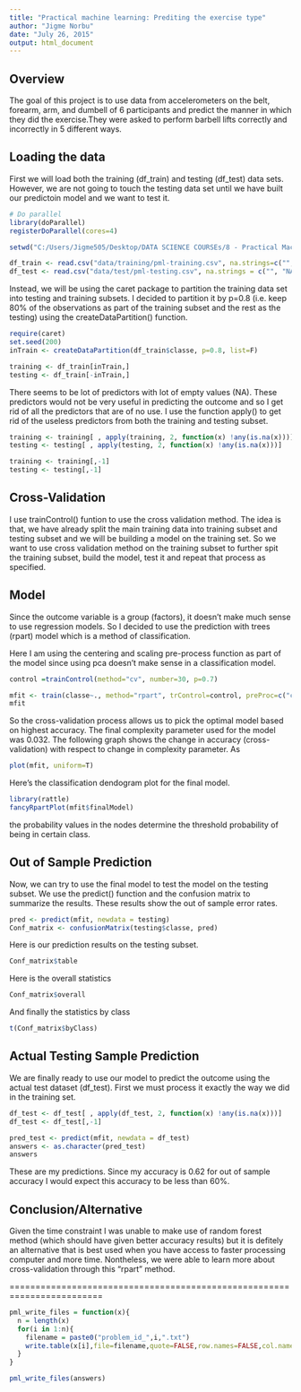 ```yaml
---
title: "Practical machine learning: Prediting the exercise type"
author: "Jigme Norbu"
date: "July 26, 2015"
output: html_document
---
```


## Overview

The goal of this project is to use data from accelerometers on the belt, forearm, arm, and dumbell of 6 participants and predict the manner in which they did the exercise.They were asked to perform barbell lifts correctly and incorrectly in 5 different ways. 


## Loading the data 

First we will load both the training (df_train) and testing (df_test) data sets. However, we are not going to touch the testing data set until we have built our predictoin model and we want to test it.

```r

# Do parallel 
library(doParallel)
registerDoParallel(cores=4)

setwd("C:/Users/Jigme505/Desktop/DATA SCIENCE COURSEs/8 - Practical Machine Learning/Course Project/")

df_train <- read.csv("data/training/pml-training.csv", na.strings=c("", "NA"))
df_test <- read.csv("data/test/pml-testing.csv", na.strings = c("", "NA"))
```

Instead, we will be using the caret package to partition the training data set into testing and training subsets. I decided to partition it by p=0.8 (i.e. keep 80% of the observations as part of the training subset and the rest as the testing) using the createDataPartition() function.

```r
require(caret)
set.seed(200)
inTrain <- createDataPartition(df_train$classe, p=0.8, list=F)

training <- df_train[inTrain,]
testing <- df_train[-inTrain,]
```

There seems to be lot of predictors with lot of empty values (NA). These predictors would not be very useful in predicting the outcome and so I get rid of all the predictors that are of no use. I use the function apply() to get rid of the useless predictors from both the training and testing subset.

```r

training <- training[ , apply(training, 2, function(x) !any(is.na(x)))]
testing <- testing[ , apply(testing, 2, function(x) !any(is.na(x)))]

training <- training[,-1]
testing <- testing[,-1]
```


## Cross-Validation

I use trainControl() funtion to use the cross validation method. The idea is that, we have already split the main training data into training subset and testing subset and we will be building a model on the training set. So we want to use cross validation method on the training subset to further spit the training subset, build the model, test it and repeat that process as specified. 

## Model

Since the outcome variable is a group (factors), it doesn't make much sense to use regression models. So I decided to use the prediction with trees (rpart) model which is a method of classification. 

Here I am using the centering and scaling pre-process function as part of the model since using pca doesn't make sense in a classification model. 
 
```r

control =trainControl(method="cv", number=30, p=0.7)

mfit <- train(classe~., method="rpart", trControl=control, preProc=c("center","scale"), data = training)
mfit
```

So the cross-validation process allows us to pick the optimal model based on highest accuracy. The final complexity parameter used for the model was 0.032. The following graph shows the change in accuracy (cross-validation) with respect to change in complexity parameter. As 

```r
plot(mfit, uniform=T)
```

Here's the classification dendogram plot for the final model.

```r
library(rattle)
fancyRpartPlot(mfit$finalModel)
```

the probability values in the nodes determine the threshold probability of being in certain class. 

## Out of Sample Prediction

Now, we can try to use the final model to test the model on the testing subset. We use the predict() function and the confusion matrix to summarize the results. These results show the out of sample error rates.

```r
pred <- predict(mfit, newdata = testing)
Conf_matrix <- confusionMatrix(testing$classe, pred)
```

Here is our prediction results on the testing subset.
```r
Conf_matrix$table
```

Here is the overall statistics
```r
Conf_matrix$overall
```

And finally the statistics by class
```r
t(Conf_matrix$byClass)
```


## Actual Testing Sample Prediction 

We are finally ready to use our model to predict the outcome using the actual test dataset (df_test). First we must process it exactly the way we did in the training set. 

 
```r
df_test <- df_test[ , apply(df_test, 2, function(x) !any(is.na(x)))]
df_test <- df_test[,-1]

pred_test <- predict(mfit, newdata = df_test)
answers <- as.character(pred_test)
answers
```

These are my predictions. Since my accuracy is 0.62 for out of sample accuracy I would expect this accuracy to be less than 60%. 

## Conclusion/Alternative

Given the time constraint I was unable to make use of random forest method (which should have given better accuracy results) but it is defitely an alternative that is best used when you have access to faster processing computer and more time. Nontheless, we were able to learn more about cross-validation through this "rpart" method.


========================================================================
```r
pml_write_files = function(x){
  n = length(x)
  for(i in 1:n){
    filename = paste0("problem_id_",i,".txt")
    write.table(x[i],file=filename,quote=FALSE,row.names=FALSE,col.names=FALSE)
  }
}

pml_write_files(answers)
```

